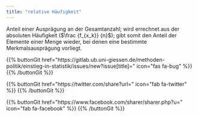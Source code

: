 ```yaml
---
title: "relative Häufigkeit"
---
```


Anteil einer Ausprägung an der Gesamtanzahl; wird errechnet aus der absoluten Häufigkeit ($\frac {f_{x_k}} {n}$); gibt somit den Anteil der Elemente einer Menge wieder, bei denen eine bestimmte Merkmalsausprägung vorliegt.

{{% buttonGit href=\"https\:\/\/gitlab.ub.uni-giessen.de\/methoden-politik\/einstieg-in-statistik\/issues\/new?issue[title]=\" icon=\"fas fa-bug\" %}} {{% /buttonGit %}} 

{{% buttonGit href=\"https\:\/\/twitter.com\/share?url=\" icon=\"fab fa-twitter\" %}} {{% /buttonGit %}}

{{% buttonGit href=\"https\:\/\/www.facebook.com\/sharer\/sharer.php?u=\" icon=\"fab fa-facebook\" %}} {{% /buttonGit %}}

